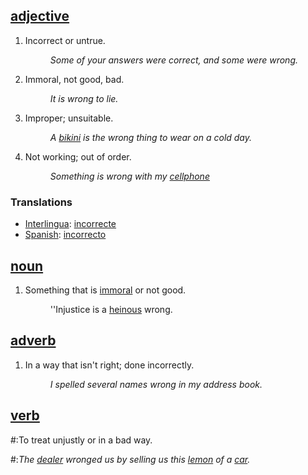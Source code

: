 ==[[adjective]]==
#Incorrect or untrue. 
#:''Some of your answers were correct, and some were wrong.'' 
#Immoral, not good, bad. 
#:''It is wrong to lie.'' 
#Improper; unsuitable. 
#:''A [[bikini]] is the wrong thing to wear on a cold day.'' 
#Not working; out of order. 
#:''Something is wrong with my [[cellphone]]'' ­

===Translations===
*[[Interlingua]]: [[incorrecte]]
*[[Spanish]]: [[incorrecto]]

==[[noun]]==
#Something that is [[immoral]] or not good. 
#:''Injustice is a [[heinous]] wrong. 

==[[adverb]]==
#In a way that isn't right; done incorrectly. 
#:''I spelled several names wrong in my address book.'' 

==[[verb]]==
#:­To treat unjustly or in a bad way. 
#:''The [[dealer]] wronged us by selling us this [[lemon]] of a [[car]].''